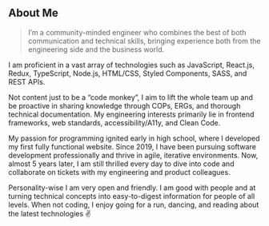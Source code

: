 ## About Me

> I’m a community-minded engineer who combines the best of both communication and technical skills, bringing experience both from the engineering side and the business world.

I am proficient in a vast array of technologies such as JavaScript, React.js, Redux, TypeScript, Node.js, HTML/CSS, Styled Components, SASS, and REST APIs.

Not content just to be a “code monkey”, I aim to lift the whole team up and be proactive in sharing knowledge through COPs, ERGs, and thorough technical documentation. My engineering interests primarily lie in frontend frameworks, web standards, accessibility/A11y, and Clean Code.

My passion for programming ignited early in high school, where I developed my first fully functional website. Since 2019, I have been pursuing software development professionally and thrive in agile, iterative environments. Now, almost 5 years later, I am still thrilled every day to dive into code and collaborate on tickets with my engineering and product colleagues.

Personality-wise I am very open and friendly. I am good with people and at turning technical concepts into easy-to-digest information for people of all levels. When not coding, I enjoy going for a run, dancing, and reading about the latest technologies ✌️